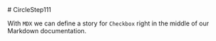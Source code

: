 

<Meta title="MDX/CircleStep" component={CircleStep} />
# CircleStep111

With `MDX` we can define a story for `Checkbox` right in the middle of our
Markdown documentation.

